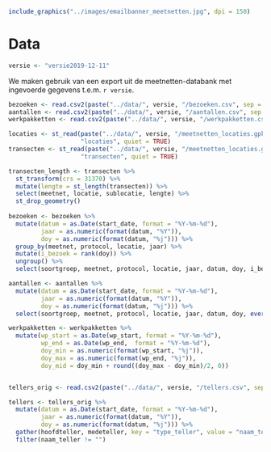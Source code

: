 
```r
include_graphics("../images/emailbanner_meetnetten.jpg", dpi = 150)
```


# Data

```r
versie <- "versie2019-12-11"
```

We maken gebruik van een export uit de meetnetten-databank met ingevoerde gegevens t.e.m. `r versie`.

```r
bezoeken <- read.csv2(paste("../data/", versie, "/bezoeken.csv", sep = ""), stringsAsFactors = FALSE)
aantallen <- read.csv2(paste("../data/", versie, "/aantallen.csv", sep = ""), stringsAsFactors = FALSE)
werkpakketten <- read.csv2(paste("../data/", versie, "/werkpakketten.csv", sep = ""), stringsAsFactors = FALSE)

locaties <- st_read(paste("../data/", versie, "/meetnetten_locaties.gpkg", sep = ""),
                    "locaties", quiet = TRUE)
transecten <- st_read(paste("../data/", versie, "/meetnetten_locaties.gpkg", sep = ""),
                    "transecten", quiet = TRUE)

transecten_length <- transecten %>%
  st_transform(crs = 31370) %>%
  mutate(lengte = st_length(transecten)) %>%
  select(meetnet, locatie, sublocatie, lengte) %>%
  st_drop_geometry()
  
bezoeken <- bezoeken %>%
  mutate(datum = as.Date(start_date, format = "%Y-%m-%d"),
         jaar = as.numeric(format(datum, "%Y")),
         doy = as.numeric(format(datum, "%j"))) %>%
  group_by(meetnet, protocol, locatie, jaar) %>%
  mutate(i_bezoek = rank(doy)) %>%
  ungroup() %>%
  select(soortgroep, meetnet, protocol, locatie, jaar, datum, doy, i_bezoek, everything())

aantallen <- aantallen %>%
  mutate(datum = as.Date(start_date, format = "%Y-%m-%d"),
         jaar = as.numeric(format(datum, "%Y")),
         doy = as.numeric(format(datum, "%j"))) %>%
  select(soortgroep, meetnet, protocol, locatie, jaar, datum, doy, everything())

werkpakketten <- werkpakketten %>%
  mutate(wp_start = as.Date(wp_start, format = "%Y-%m-%d"),
         wp_end = as.Date(wp_end,  format = "%Y-%m-%d"),
         doy_min = as.numeric(format(wp_start, "%j")),
         doy_max = as.numeric(format(wp_end, "%j")),
         doy_mid = doy_min + round((doy_max - doy_min)/2, 0))


tellers_orig <- read.csv2(paste("../data/", versie, "/tellers.csv", sep = ""), stringsAsFactors = FALSE)

tellers <- tellers_orig %>%
  mutate(datum = as.Date(start_date, format = "%Y-%m-%d"),
         jaar = as.numeric(format(datum, "%Y")),
         doy = as.numeric(format(datum, "%j"))) %>%
  gather(hoofdteller, medeteller, key = "type_teller", value = "naam_teller") %>%
  filter(naam_teller != "")

```



